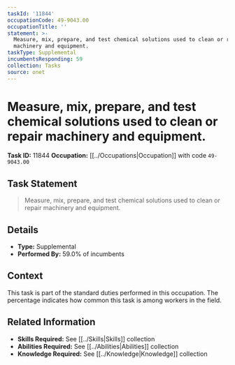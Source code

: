 ```yaml
---
taskId: '11844'
occupationCode: 49-9043.00
occupationTitle: ''
statement: >-
  Measure, mix, prepare, and test chemical solutions used to clean or repair
  machinery and equipment.
taskType: Supplemental
incumbentsResponding: 59
collection: Tasks
source: onet
---
```

# Measure, mix, prepare, and test chemical solutions used to clean or repair machinery and equipment.

**Task ID:** 11844
**Occupation:** [[../Occupations|Occupation]] with code `49-9043.00`

## Task Statement

> Measure, mix, prepare, and test chemical solutions used to clean or repair machinery and equipment.

## Details

- **Type:** Supplemental
- **Performed By:** 59.0% of incumbents

## Context

This task is part of the standard duties performed in this occupation. The percentage indicates how common this task is among workers in the field.

## Related Information

- **Skills Required:** See [[../Skills|Skills]] collection
- **Abilities Required:** See [[../Abilities|Abilities]] collection
- **Knowledge Required:** See [[../Knowledge|Knowledge]] collection
